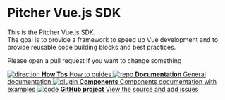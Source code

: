 
<Meta title="Welcome" />

<style>{`
  .subheading {
    --mediumdark: '#fff';
    font-weight: 900;
    font-size: 13px;
    color: #999;
    letter-spacing: 6px;
    line-height: 24px;
    text-transform: uppercase;
    margin-bottom: 12px;
    margin-top: 40px;
  }

  .link-list {
    display: grid;
    grid-template-columns: 1fr;
    grid-template-rows: 1fr 1fr;
    row-gap: 10px;
  }

  @media (min-width: 620px) {
    .link-list {
      row-gap: 20px;
      column-gap: 20px;
      grid-template-columns: 1fr 1fr;
    }
  }

  @media all and (-ms-high-contrast:none) {
  .link-list {
      display: -ms-grid;
      -ms-grid-columns: 1fr 1fr;
      -ms-grid-rows: 1fr 1fr;
    }
  }

  .link-item {
    display: block;
    padding: 20px 30px 20px 15px;
    border: 1px solid #ffffff10;
    border-radius: 5px;
    transition: background 150ms ease-out, border 150ms ease-out, transform 150ms ease-out;
    color: #eee;
    display: flex;
    align-items: flex-start;
  }

  .link-item:hover {
    border-color: #1EA7FD50;
    transform: translate3d(0, -3px, 0);
    box-shadow: rgba(0, 0, 0, 0.08) 0 3px 10px 0;
  }

  .link-item:active {
    border-color: #1EA7FD;
    transform: translate3d(0, 0, 0);
  }

  .link-item strong {
    font-weight: 700;
    display: block;
    margin-bottom: 2px;
  }
  
  .link-item img {
    height: 40px;
    width: 40px;
    margin-right: 15px;
    flex: none;
  }

  .link-item span {
    font-size: 14px;
    line-height: 20px;
  }

  .tip {
    display: inline-block;
    border-radius: 1em;
    font-size: 11px;
    line-height: 12px;
    font-weight: 700;
    background: #E7FDD8;
    color: #66BF3C;
    padding: 4px 12px;
    margin-right: 10px;
    vertical-align: top;
  }

  .tip-wrapper {
    font-size: 13px;
    line-height: 20px;
    margin-top: 40px;
    margin-bottom: 40px;
  }

  .tip-wrapper code {
    font-size: 12px;
    display: inline-block;
  }
`}</style>

# Pitcher Vue.js SDK

This is the Pitcher Vue.js SDK.  
The goal is to provide a framework to speed up Vue development and 
to provide reusable code building blocks and best practices.

Please open a pull request if you want to change something

<div class="link-list">
  <a class="link-item" href="?path=/story/how-tos-how-to-debug-android--page">
    <img src="direction.svg" alt="direction" />
    <span>
      <strong>How Tos</strong>
      How to guides
    </span>
  </a>
  <a class="link-item" href="?path=/story/documentation-config--page">
    <img src="repo.svg" alt="repo" />
    <span>
      <strong>Documentation</strong>
      General documentation
    </span>
  </a>
  <a class="link-item" href="?path=/story/components-filecard--standard">
    <img src="/plugin.svg" alt="plugin" />
    <span>
      <strong>Components</strong>
      Components documentation with examples
    </span>
  </a>
  <a class="link-item" href="https://github.com/PitcherAG/pitcher-vue-sdk" target="_blank">
    <img src="code.svg" alt="code" />
    <span>
      <strong>GitHub project</strong>
      View the source and add issues
    </span>
  </a>  
</div>

<!--
<div class="subheading">How Tos</div>

<div class="link-list">
  <a class="link-item" href="https://storybook.js.org/docs/react/api/presets" target="_blank">
    <img src="/plugin.svg" alt="plugin" />
    <span>
      <strong>Presets for popular tools</strong>
      Easy setup for TypeScript, SCSS and more.
    </span>
  </a>
  <a class="link-item" href="https://storybook.js.org/docs/react/configure/webpack" target="_blank">
    <img src="stackalt.svg" alt="Build" />
    <span>
      <strong>Build configuration</strong>
      How to customize webpack and Babel
    </span>
  </a>
  <a class="link-item" href="https://storybook.js.org/docs/react/configure/styling-and-css" target="_blank">
    <img src="colors.svg" alt="colors" />
    <span>
      <strong>Styling</strong>
      How to load and configure CSS libraries
    </span>
  </a>
  <a class="link-item" href="https://storybook.js.org/docs/react/get-started/setup#configure-storybook-for-your-stack" target="_blank">
    <img src="flow.svg" alt="flow" />
    <span>
      <strong>Data</strong>
      Providers and mocking for data libraries
    </span>
  </a>
</div>

<div class="subheading">Documentation</div>

<div class="link-list">
  <a class="link-item" href="https://storybook.js.org/docs" target="_blank">
    <img src="repo.svg" alt="repo" />
    <span>
      <strong>Storybook documentation</strong>
      Configure, customize, and extend
    </span>
  </a>
  <a class="link-item" href="https://www.learnstorybook.com" target="_blank">
    <img src="direction.svg" alt="direction" />
    <span>
      <strong>In-depth guides</strong>
      Best practices from leading teams
    </span>
  </a>
  <a class="link-item" href="https://github.com/storybookjs/storybook" target="_blank">
    <img src="code.svg" alt="code" />
    <span>
      <strong>GitHub project</strong>
      View the source and add issues
    </span>
  </a>
  <a class="link-item" href="https://discord.gg/UUt2PJb" target="_blank">
    <img src="comments.svg" alt="comments" />
    <span>
      <strong>Discord chat</strong>
      Chat with maintainers and the community
    </span>
  </a>
</div>
-->